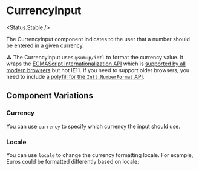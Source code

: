 
# CurrencyInput

<Status.Stable />

The CurrencyInput component indicates to the user that a number should be entered in a given currency.

<Story id="forms-input-currencyinput--base" />
<Props of={CurrencyInput} />

⚠️ The CurrencyInput uses `@sumup/intl` to format the currency value. It wraps the [ECMAScript Internationalization API](https://developer.mozilla.org/en-US/docs/Web/JavaScript/Reference/Global_Objects/Intl) which is [supported by all modern browsers](https://caniuse.com/#search=NumberFormat) but not IE11. If you need to support older browsers, you need to include [a polyfill for the `Intl.NumberFormat` API](https://formatjs.io/docs/polyfills/intl-numberformat).

## Component Variations

### Currency

You can use `currency` to specify which currency the input should use.

<Story id="forms-input-currencyinput--currencies" />

### Locale

You can use `locale` to change the currency formatting locale.
For example, Euros could be formatted differently based on locale:

<Story id="forms-input-currencyinput--locales" />
